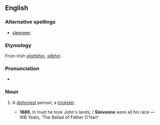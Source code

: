==English==

===Alternative spellings===
*[[sleeveen]]

===Etymology===
From Irish ''[[slíghbhín]], [[slíbhín]]''.

===Pronunciation===
* {{IPA|/ˈsliːviːn/}}

===Noun===
{{en-noun}}

# {{Ireland}} A [[dishonest]] person; a [[trickster]].
#*'''1889''', In trust he took John's lands; / '''Sleiveens''' were all his race — WB Yeats, ‘The Ballad of Father O'Hart’